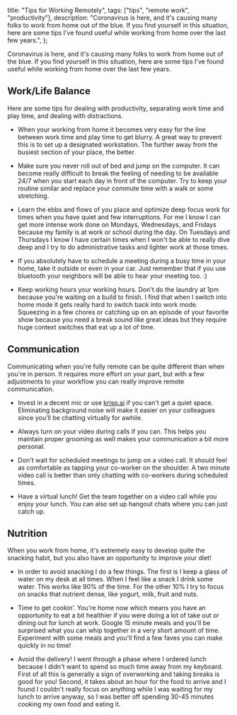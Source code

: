 
  title: "Tips for Working Remotely",
  tags: ["tips", "remote work", "productivity"],
  description:
    "Coronavirus is here, and it's causing many folks to work from home out of the blue. If you find yourself in this situation, here are some tips I've found useful while working from home over the last few years.",
};


Coronavirus is here, and it's causing many folks to work from home out of the blue. If you find yourself in this situation, here are some tips I've found useful while working from home over the last few years.

## Work/Life Balance

Here are some tips for dealing with productivity, separating work time and play time, and dealing with distractions.

- When your working from home it becomes very easy for the line between work time and play time to get blurry. A great way to prevent this is to set up a designated workstation. The further away from the busiest section of your place, the better.

- Make sure you never roll out of bed and jump on the computer. It can become really difficult to break the feeling of needing to be available 24/7 when you start each day in front of the computer. Try to keep your routine similar and replace your commute time with a walk or some stretching.

- Learn the ebbs and flows of you place and optimize deep focus work for times when you have quiet and few interruptions. For me I know I can get more intense work done on Mondays, Wednesdays, and Fridays because my family is at work or school during the day. On Tuesdays and Thursdays I know I have certain times when I won't be able to really dive deep and I try to do administrative tasks and lighter work at those times.

- If you absolutely have to schedule a meeting during a busy time in your home, take it outside or even in your car. Just remember that if you use bluetooth your neighbors will be able to hear your meeting too. :)

- Keep working hours your working hours. Don't do the laundry at 1pm because you're waiting on a build to finish. I find that when I switch into home mode it gets really hard to switch back into work mode. Squeezing in a few chores or catching up on an episode of your favorite show because you need a break sound like great ideas but they require huge context switches that eat up a lot of time.

## Communication

Communicating when you're fully remote can be quite different than when you're in person. It requires more effort on your part, but with a few adjustments to your workflow you can really improve remote communication.

- Invest in a decent mic or use [krisp.ai](https://krisp.ai) if you can't get a quiet space. Eliminating background noise will make it easier on your colleagues since you'll be chatting virtually for awhile.

- Always turn on your video during calls if you can. This helps you maintain proper grooming as well makes your communication a bit more personal.

- Don't wait for scheduled meetings to jump on a video call. It should feel as comfortable as tapping your co-worker on the shoulder. A two minute video call is better than only chatting with co-workers during scheduled times.

- Have a virtual lunch! Get the team together on a video call while you enjoy your lunch. You can also set up hangout chats where you can just catch up.

## Nutrition

When you work from home, it's extremely easy to develop quite the snacking habit, but you also have an opportunity to improve your diet!

- In order to avoid snacking I do a few things. The first is I keep a glass of water on my desk at all times. When I feel like a snack I drink some water. This works like 90% of the time. For the other 10% I try to focus on snacks that nutrient dense, like yogurt, milk, fruit and nuts.

- Time to get cookin'. You're home now which means you have an opportunity to eat a bit healthier if you were doing a lot of take out or dining out for lunch at work. Google 15 minute meals and you'll be surprised what you can whip together in a very short amount of time. Experiment with some meals and you'll find a few faves you can make quickly in no time!

- Avoid the delivery! I went through a phase where I ordered lunch because I didn't want to spend so much time away from my keyboard. First of all this is generally a sign of overworking and taking breaks is good for you! Second, it takes about an hour for the food to arrive and I found I couldn't really focus on anything while I was waiting for my lunch to arrive anyway, so I was better off spending 30-45 minutes cooking my own food and eating it.
